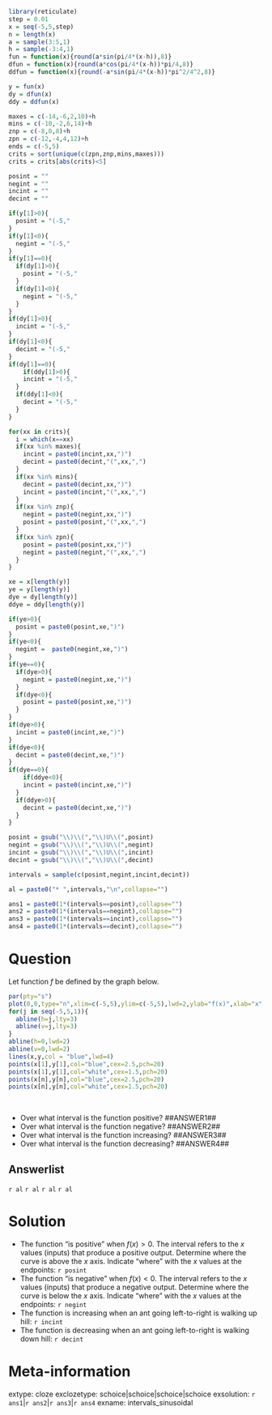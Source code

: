 ```r
library(reticulate)
step = 0.01
x = seq(-5,5,step)
n = length(x)
a = sample(3:5,1)
h = sample(-3:4,1)
fun = function(x){round(a*sin(pi/4*(x-h)),8)}
dfun = function(x){round(a*cos(pi/4*(x-h))*pi/4,8)}
ddfun = function(x){round(-a*sin(pi/4*(x-h))*pi^2/4^2,8)}

y = fun(x)
dy = dfun(x)
ddy = ddfun(x)

maxes = c(-14,-6,2,10)+h
mins = c(-10,-2,6,14)+h
znp = c(-8,0,8)+h
zpn = c(-12,-4,4,12)+h
ends = c(-5,5)
crits = sort(unique(c(zpn,znp,mins,maxes)))
crits = crits[abs(crits)<5]

posint = ""
negint = ""
incint = ""
decint = ""

if(y[1]>0){
  posint = "(-5,"
}
if(y[1]<0){
  negint = "(-5,"
}
if(y[1]==0){
  if(dy[1]>0){
    posint = "(-5,"
  }
  if(dy[1]<0){
    negint = "(-5,"
  }
}
if(dy[1]>0){
  incint = "(-5,"
}
if(dy[1]<0){
  decint = "(-5,"
}
if(dy[1]==0){
    if(ddy[1]>0){
    incint = "(-5,"
  }
  if(ddy[1]<0){
    decint = "(-5,"
  }
}

for(xx in crits){
  i = which(x==xx)
  if(xx %in% maxes){
    incint = paste0(incint,xx,")")
    decint = paste0(decint,"(",xx,",")
  }
  if(xx %in% mins){
    decint = paste0(decint,xx,")")
    incint = paste0(incint,"(",xx,",")
  }
  if(xx %in% znp){
    negint = paste0(negint,xx,")")
    posint = paste0(posint,"(",xx,",")
  }
  if(xx %in% zpn){
    posint = paste0(posint,xx,")")
    negint = paste0(negint,"(",xx,",")
  }
}

xe = x[length(y)]
ye = y[length(y)]
dye = dy[length(y)]
ddye = ddy[length(y)]

if(ye>0){
  posint = paste0(posint,xe,")")
}
if(ye<0){
  negint =  paste0(negint,xe,")")
}
if(ye==0){
  if(dye>0){
    negint = paste0(negint,xe,")")
  }
  if(dye<0){
    posint = paste0(posint,xe,")")
  }
}
if(dye>0){
  incint = paste0(incint,xe,")")
}
if(dye<0){
  decint = paste0(decint,xe,")")
}
if(dye==0){
    if(ddye<0){
    incint = paste0(incint,xe,")")
  }
  if(ddye>0){
    decint = paste0(decint,xe,")")
  }
}

posint = gsub("\\)\\(","\\)U\\(",posint)
negint = gsub("\\)\\(","\\)U\\(",negint)
incint = gsub("\\)\\(","\\)U\\(",incint)
decint = gsub("\\)\\(","\\)U\\(",decint)

intervals = sample(c(posint,negint,incint,decint))

al = paste0("* ",intervals,"\n",collapse="")

ans1 = paste0(1*(intervals==posint),collapse="")
ans2 = paste0(1*(intervals==negint),collapse="")
ans3 = paste0(1*(intervals==incint),collapse="")
ans4 = paste0(1*(intervals==decint),collapse="")
```

Question
========

Let function $f$ be defined by the graph below.

```r
par(pty="s")
plot(0,0,type="n",xlim=c(-5,5),ylim=c(-5,5),lwd=2,ylab="f(x)",xlab="x")
for(j in seq(-5,5,1)){
  abline(h=j,lty=3)
  abline(v=j,lty=3)
}
abline(h=0,lwd=2)
abline(v=0,lwd=2)
lines(x,y,col = "blue",lwd=4)
points(x[1],y[1],col="blue",cex=2.5,pch=20)
points(x[1],y[1],col="white",cex=1.5,pch=20)
points(x[n],y[n],col="blue",cex=2.5,pch=20)
points(x[n],y[n],col="white",cex=1.5,pch=20)
```
\

* Over what interval is the function positive? ##ANSWER1##
* Over what interval is the function negative? ##ANSWER2##
* Over what interval is the function increasing? ##ANSWER3##
* Over what interval is the function decreasing? ##ANSWER4##

Answerlist
--------
`r al`
`r al`
`r al`
`r al`

Solution
========

* The function "is positive" when $f(x)>0$. The interval refers to the $x$ values (inputs) that produce a positive output. Determine where the curve is above the $x$ axis. Indicate "where" with the $x$ values at the endpoints: `r posint`
* The function "is negative" when $f(x)<0$. The interval refers to the $x$ values (inputs) that produce a negative output. Determine where the curve is below the $x$ axis. Indicate "where" with the $x$ values at the endpoints: `r negint`
* The function is increasing when an ant going left-to-right is walking up hill: `r incint`
* The function is decreasing when an ant going left-to-right is walking down hill: `r decint`




Meta-information
============
extype: cloze
exclozetype: schoice|schoice|schoice|schoice
exsolution: `r ans1`|`r ans2`|`r ans3`|`r ans4`
exname: intervals_sinusoidal